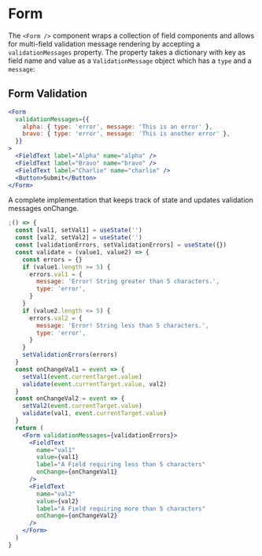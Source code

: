 
<Meta component={Form} title="Docs/Components/Forms/Form" />

# Form

The `<Form />` component wraps a collection of field components and allows for multi-field validation message rendering by accepting a `validationMessages` property. The property takes a dictionary with key as field name and value as a `ValidationMessage` object which has a `type` and a `message`:

## Form Validation

```jsx
<Form
  validationMessages={{
    alpha: { type: 'error', message: 'This is an error' },
    bravo: { type: 'error', message: 'This is another error' },
  }}
>
  <FieldText label="Alpha" name="alpha" />
  <FieldText label="Bravo" name="bravo" />
  <FieldText label="Charlie" name="charlie" />
  <Button>Submit</Button>
</Form>
```

A complete implementation that keeps track of state and updates validation messages onChange.

```jsx
;() => {
  const [val1, setVal1] = useState('')
  const [val2, setVal2] = useState('')
  const [validationErrors, setValidationErrors] = useState({})
  const validate = (value1, value2) => {
    const errors = {}
    if (value1.length >= 5) {
      errors.val1 = {
        message: 'Error! String greater than 5 characters.',
        type: 'error',
      }
    }
    if (value2.length <= 5) {
      errors.val2 = {
        message: 'Error! String less than 5 characters.',
        type: 'error',
      }
    }
    setValidationErrors(errors)
  }
  const onChangeVal1 = event => {
    setVal1(event.currentTarget.value)
    validate(event.currentTarget.value, val2)
  }
  const onChangeVal2 = event => {
    setVal2(event.currentTarget.value)
    validate(val1, event.currentTarget.value)
  }
  return (
    <Form validationMessages={validationErrors}>
      <FieldText
        name="val1"
        value={val1}
        label="A Field requiring less than 5 characters"
        onChange={onChangeVal1}
      />
      <FieldText
        name="val2"
        value={val2}
        label="A Field requiring more than 5 characters"
        onChange={onChangeVal2}
      />
    </Form>
  )
}
```
